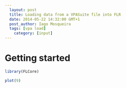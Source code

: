 ```yaml
---
  layout: post
  title: Loading data from a VPASuite file into FLR
  date: 2014-05-22 14:32:00 GMT+1
  post_author: Iago Mosqueira
  tags: [vpa load]
	category: [input]
---
```



# Getting started

```r
library(FLCore)
```

```r
plot(9)
```

